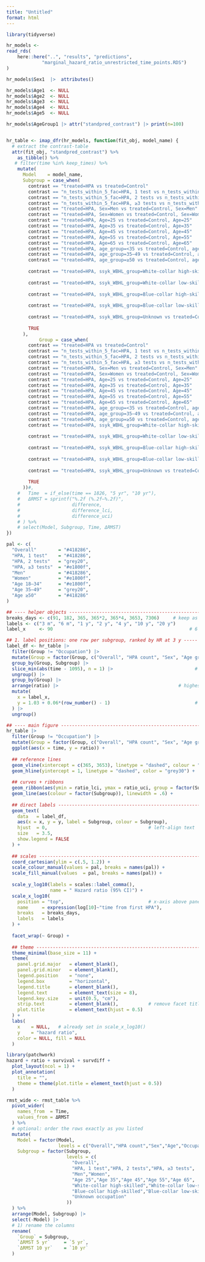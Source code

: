 ```yaml
---
title: "Untitled"
format: html
---
```



```r
library(tidyverse)
```


```r
hr_models <-
read_rds(
    here::here("..", "results", "predictions",
             "marginal_hazard_ratio_unrestricted_time_points.RDS")
)

hr_models$Sex1  |>  attributes()
```

```r

hr_models$Age1  <- NULL
hr_models$Age2  <- NULL
hr_models$Age3  <- NULL
hr_models$Age4  <- NULL
hr_models$Age5  <- NULL

hr_models$AgeGroup1 |> attr("standpred_contrast") |> print(n=100)


hr_table <- imap_dfr(hr_models, function(fit_obj, model_name) {
  # extract the contrast‐table
  attr(fit_obj, "standpred_contrast") %>%
    as_tibble() %>%
   # filter(time %in% keep_times) %>%
    mutate(
      Model    = model_name,
      Subgroup = case_when(
        contrast == "treated=HPA vs treated=Control"                                                                 ~ "Overall",
        contrast == "n_tests_within_5_fac=HPA, 1 test vs n_tests_within_5_fac=Control"                                ~ "HPA, 1 test",
        contrast == "n_tests_within_5_fac=HPA, 2 tests vs n_tests_within_5_fac=Control"                               ~ "HPA, 2 tests",
        contrast == "n_tests_within_5_fac=HPA, ≥3 tests vs n_tests_within_5_fac=Control"                              ~ "HPA, ≥3 tests",
        contrast == "treated=HPA, Sex=Men vs treated=Control, Sex=Men"                                               ~ "Men",
        contrast == "treated=HPA, Sex=Women vs treated=Control, Sex=Women"                                           ~ "Women",
        contrast == "treated=HPA, Age=25 vs treated=Control, Age=25"                                                 ~ "Age 25",
        contrast == "treated=HPA, Age=35 vs treated=Control, Age=35"                                                 ~ "Age 35",
        contrast == "treated=HPA, Age=45 vs treated=Control, Age=45"                                                 ~ "Age 45",
        contrast == "treated=HPA, Age=55 vs treated=Control, Age=55"                                                 ~ "Age 55",
        contrast == "treated=HPA, Age=65 vs treated=Control, Age=65"                                                 ~ "Age 65",
        contrast == "treated=HPA, age_group=<35 vs treated=Control, age_group=<35"                                   ~ "Age 18–34",
        contrast == "treated=HPA, age_group=35–49 vs treated=Control, age_group=35–49"                               ~ "Age 35–49",
        contrast == "treated=HPA, age_group=≥50 vs treated=Control, age_group=≥50"                                   ~ "Age ≥50",
                                                                                                                    
        contrast == "treated=HPA, ssyk_WBHL_group=White-collar high-skilled vs treated=Control, ssyk_WBHL_group=White-collar high-skilled"
                                                                                                                     ~ "White-collar high-skilled",
        contrast == "treated=HPA, ssyk_WBHL_group=White-collar low-skilled vs treated=Control, ssyk_WBHL_group=White-collar low-skilled"
                                                                                                                     ~ "White-collar low-skilled",
        contrast == "treated=HPA, ssyk_WBHL_group=Blue-collar high-skilled vs treated=Control, ssyk_WBHL_group=Blue-collar high-skilled"
                                                                                                                     ~ "Blue-collar high-skilled",
        contrast == "treated=HPA, ssyk_WBHL_group=Blue-collar low-skilled vs treated=Control, ssyk_WBHL_group=Blue-collar low-skilled"
                                                                                                                     ~ "Blue-collar low-skilled",
        contrast == "treated=HPA, ssyk_WBHL_group=Unknown vs treated=Control, ssyk_WBHL_group=Unknown"
                                                                                                                     ~ "Unknown occupation",
        TRUE                                                                                                          ~ NA_character_
      ),
            Group = case_when(
        contrast == "treated=HPA vs treated=Control"                                                                 ~ "Overall",
        contrast == "n_tests_within_5_fac=HPA, 1 test vs n_tests_within_5_fac=Control"                                ~ "HPA count",
        contrast == "n_tests_within_5_fac=HPA, 2 tests vs n_tests_within_5_fac=Control"                               ~ "HPA count",
        contrast == "n_tests_within_5_fac=HPA, ≥3 tests vs n_tests_within_5_fac=Control"                              ~ "HPA count",
        contrast == "treated=HPA, Sex=Men vs treated=Control, Sex=Men"                                               ~ "Sex",
        contrast == "treated=HPA, Sex=Women vs treated=Control, Sex=Women"                                           ~ "Sex",
        contrast == "treated=HPA, Age=25 vs treated=Control, Age=25"                                                 ~ "Age",
        contrast == "treated=HPA, Age=35 vs treated=Control, Age=35"                                                 ~ "Age",
        contrast == "treated=HPA, Age=45 vs treated=Control, Age=45"                                                 ~ "Age",
        contrast == "treated=HPA, Age=55 vs treated=Control, Age=55"                                                 ~ "Age",
        contrast == "treated=HPA, Age=65 vs treated=Control, Age=65"                                                 ~ "Age",
        contrast == "treated=HPA, age_group=<35 vs treated=Control, age_group=<35"                                   ~ "Age grp",
        contrast == "treated=HPA, age_group=35–49 vs treated=Control, age_group=35–49"                               ~ "Age grp",
        contrast == "treated=HPA, age_group=≥50 vs treated=Control, age_group=≥50"                                   ~ "Age grp",
        contrast == "treated=HPA, ssyk_WBHL_group=White-collar high-skilled vs treated=Control, ssyk_WBHL_group=White-collar high-skilled"
                                                                                                                     ~ "Occupation",
        contrast == "treated=HPA, ssyk_WBHL_group=White-collar low-skilled vs treated=Control, ssyk_WBHL_group=White-collar low-skilled"
                                                                                                                     ~ "Occupation",
        contrast == "treated=HPA, ssyk_WBHL_group=Blue-collar high-skilled vs treated=Control, ssyk_WBHL_group=Blue-collar high-skilled"
                                                                                                                     ~ "Occupation",
        contrast == "treated=HPA, ssyk_WBHL_group=Blue-collar low-skilled vs treated=Control, ssyk_WBHL_group=Blue-collar low-skilled"
                                                                                                                     ~ "Occupation",
        contrast == "treated=HPA, ssyk_WBHL_group=Unknown vs treated=Control, ssyk_WBHL_group=Unknown"
                                                                                                                     ~ "Unknown occupation",
        TRUE                                                                                                          ~ NA_character_
      ))#,
    #   Time  = if_else(time == 1826, "5 yr", "10 yr"),
    #   ΔRMST = sprintf("%.2f (%.2f–%.2f)",
    #                   difference,
    #                   difference_lci,
    #                   difference_uci)
    # ) %>%
    # select(Model, Subgroup, Time, ΔRMST)
})
```


```r
pal <- c(
  "Overall"        = "#418286",
  "HPA, 1 test"    = "#418286",
  "HPA, 2 tests"   = "grey20",
  "HPA, ≥3 tests"  = "#e1800f",
  "Men"            = "#418286",
  "Women"          = "#e1800f",
  "Age 18–34"      = "#e1800f",
  "Age 35–49"      = "grey20",
  "Age ≥50"        = "#418286"
)

## ---- helper objects ----------------------------------------------------
breaks_days <- c(91, 182, 365, 365*2, 365*4, 3653, 7306)     # keep as in your code
labels <- c("3 m", "6 m", "1 y", "2 y", "4 y", "10 y", "20 y")
label_x     <- 90                                                  # 6 m (first requested label point)

## 1. label positions: one row per subgroup, ranked by HR at 3 y -----
label_df <- hr_table |>
  filter(Group != "Occupation") |>
  mutate(Group = factor(Group, c("Overall", "HPA count", "Sex", "Age grp"))) |>
  group_by(Group, Subgroup) |>
  slice_min(abs(time - 1095), n = 1) |>                              # HR closest to 3 y
  ungroup() |>
  group_by(Group) |>
  arrange(ratio) |>                                            # highest HR at top
  mutate(
    x = label_x,
    y = 1.03 + 0.06*(row_number() - 1)                               # vertical stacking
  ) |>
  ungroup()

## ---- main figure -------------------------------------------------------
hr_table |>
  filter(Group != "Occupation") |>
  mutate(Group = factor(Group, c("Overall", "HPA count", "Sex", "Age grp"))) |>
  ggplot(aes(x = time, y = ratio)) +
  
  ## reference lines
  geom_vline(xintercept = c(365, 3653), linetype = "dashed", colour = "grey65", linewidth = .25) +
  geom_hline(yintercept = 1, linetype = "dashed", color = "grey30") +
  
  ## curves + ribbons
  geom_ribbon(aes(ymin = ratio_lci, ymax = ratio_uci, group = factor(Subgroup)),fill = "grey30", alpha = 0.1) +
  geom_line(aes(colour = factor(Subgroup)), linewidth = .6) +
  
  ## direct labels -------------------------------------------------------
  geom_text(
    data   = label_df,
    aes(x = x, y = y, label = Subgroup, colour = Subgroup),
    hjust  = 0,                                     # left-align text
    size   = 3.5,
    show.legend = FALSE
  ) +
  
  ## scales --------------------------------------------------------------
  coord_cartesian(ylim = c(.5, 1.2)) +
  scale_colour_manual(values = pal, breaks = names(pal)) +
  scale_fill_manual(values  = pal, breaks = names(pal)) +
  
  scale_y_log10(labels = scales::label_comma(),
                name = " Hazard ratio (95% CI)") +
  scale_x_log10(
    position = "top",                               # x-axis above panels
    name     = expression(log[10]~"time from first HPA"),
    breaks   = breaks_days,
    labels   = labels
  ) +
  
  facet_wrap(~ Group) +
  
  ## theme ---------------------------------------------------------------
  theme_minimal(base_size = 11) +
  theme(
    panel.grid.major   = element_blank(),
    panel.grid.minor   = element_blank(),
    legend.position    = "none",
    legend.box         = "horizontal",
    legend.title       = element_blank(),
    legend.text        = element_text(size = 8),
    legend.key.size    = unit(0.5, "cm"),
    strip.text         = element_blank(),           # remove facet titles
    plot.title         = element_text(hjust = 0.5)
  ) +
  labs(
    x    = NULL,   # already set in scale_x_log10()
    y    = "hazard ratio",
    color = NULL, fill = NULL
  )

```

```r
library(patchwork)
hazard + ratio + survival + survdiff +
  plot_layout(ncol = 1) +
  plot_annotation(
    title = "",
    theme = theme(plot.title = element_text(hjust = 0.5))
  )

```

```r



  
rmst_wide <- rmst_table %>%
  pivot_wider(
    names_from  = Time,
    values_from = ΔRMST
  ) %>%
  # optional: order the rows exactly as you listed
  mutate(
    Model = factor(Model,
                   levels = c("Overall","HPA count","Sex","Age","Occupation")),
    Subgroup = factor(Subgroup,
                      levels = c(
                        "Overall",
                        "HPA, 1 test","HPA, 2 tests","HPA, ≥3 tests",
                        "Men","Women",
                        "Age 25","Age 35","Age 45","Age 55","Age 65",
                        "White-collar high-skilled","White-collar low-skilled",
                        "Blue-collar high-skilled","Blue-collar low-skilled",
                        "Unknown occupation"
                      ))
  ) %>%
  arrange(Model, Subgroup) |> 
  select(-Model) |> 
  # 1) rename the columns
  rename(
    `Group` = Subgroup,
    `ΔRMST 5 yr`     = `5 yr`,
    `ΔRMST 10 yr`    = `10 yr`
  )

```

